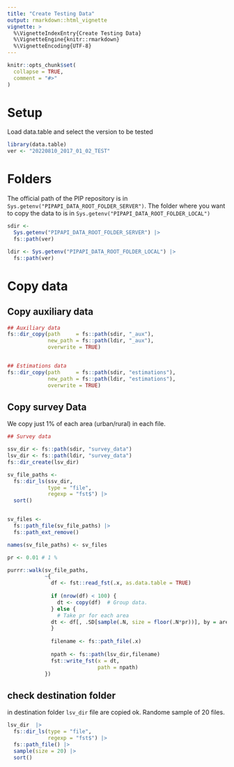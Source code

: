 ```yaml
---
title: "Create Testing Data"
output: rmarkdown::html_vignette
vignette: >
  %\VignetteIndexEntry{Create Testing Data}
  %\VignetteEngine{knitr::rmarkdown}
  %\VignetteEncoding{UTF-8}
---
```


```r
knitr::opts_chunk$set(
  collapse = TRUE,
  comment = "#>"
)
```

# Setup

Load data.table and select the version to be tested
```r
library(data.table)
ver <- "20220810_2017_01_02_TEST"
```

# Folders

The official path of the PIP repository is in `Sys.getenv("PIPAPI_DATA_ROOT_FOLDER_SERVER")`. The folder where you want to copy the data to is  in `Sys.getenv("PIPAPI_DATA_ROOT_FOLDER_LOCAL")`


```r
sdir <- 
  Sys.getenv("PIPAPI_DATA_ROOT_FOLDER_SERVER") |> 
  fs::path(ver) 

ldir <- Sys.getenv("PIPAPI_DATA_ROOT_FOLDER_LOCAL") |> 
  fs::path(ver)
```

# Copy data

## Copy auxiliary data

```r
## Auxiliary data
fs::dir_copy(path     = fs::path(sdir, "_aux"), 
             new_path = fs::path(ldir, "_aux"),  
             overwrite = TRUE)


## Estimations data
fs::dir_copy(path     = fs::path(sdir, "estimations"), 
             new_path = fs::path(ldir, "estimations"),  
             overwrite = TRUE)

```

## Copy survey Data

We copy just 1% of each area (urban/rural) in each file. 

```r
## Survey data

ssv_dir <- fs::path(sdir, "survey_data")
lsv_dir <- fs::path(ldir, "survey_data")
fs::dir_create(lsv_dir)

sv_file_paths <- 
  fs::dir_ls(ssv_dir, 
             type = "file", 
             regexp = "fst$") |> 
  sort()


sv_files <- 
  fs::path_file(sv_file_paths) |> 
  fs::path_ext_remove()

names(sv_file_paths) <- sv_files

pr <- 0.01 # 1 %

```

```r
purrr::walk(sv_file_paths,
            ~{
              df <- fst::read_fst(.x, as.data.table = TRUE)
              
              if (nrow(df) < 100) {
                dt <- copy(df)  # Group data.
              } else {
                # Take pr for each area
              dt <- df[, .SD[sample(.N, size = floor(.N*pr))], by = area]  
              }
              
              filename <- fs::path_file(.x)
              
              npath <- fs::path(lsv_dir,filename)
              fst::write_fst(x = dt, 
                             path = npath)
            })

```

## check destination  folder

in destination folder `lsv_dir` file are copied ok. Randome sample of  20 files. 

```r
lsv_dir  |> 
  fs::dir_ls(type = "file", 
             regexp = "fst$") |> 
  fs::path_file() |> 
  sample(size = 20) |> 
  sort() 

```
